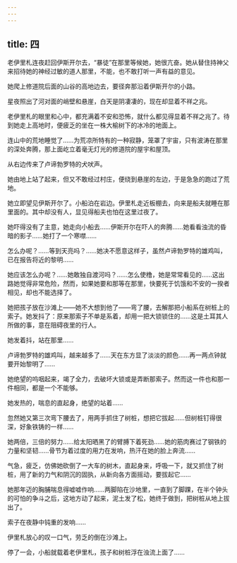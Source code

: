 ```yaml
---
---
---
```

title: 四
---



老伊里札连夜赶回伊斯开尔去，“暴徒”在那里等候她，她很亢奋。她从替住持神父来招待她的神经过敏的道人那里，不能，也不敢打听一声有益的意见。

她爬上修道院后面的山谷的高地边去，要径奔那沿着伊斯开尔的小路。

星夜照出了河对面的峭壁和悬崖，白天是阴凄凄的，现在却显着不祥之兆。

老伊里札的眼里和心中，都充满着不安和恐怖，就什么都见得显着不祥之兆了。待到她走上高地时，便疲乏的坐在一株大榆树下的冰冷的地面上。

连山中的荒地睡觉了……为荒凉所特有的一种寂静，笼罩了宇宙，只有波涛在那里的深处奔腾，那上面屹立着毫无灯光的修道院的屋宇和屋顶。

从右边传来了卢谛勃罗特的犬吠声。

她由地上站了起来，但又不敢经过村庄，便绕到悬崖的左边，于是急急的跑过了荒地。

她立即望见伊斯开尔了。小船泊在岩边。伊里札走近板棚去，向来是船夫就睡在那里面的。其中却没有人，显见得船夫也怕在这里过夜了。

她吓得没有了主意，她走向小船去……伊斯开尔在吓人的奔腾……她看看浊流的昏暗的影子……她打了一个寒噤……

怎么办呢？……等到天亮吗？……她决不愿意这样子，虽然卢谛勃罗特的雄鸡叫，已在报告将近的黎明……

她应该怎么办呢？……她敢独自渡河吗？……怎么使橹，她是常常看见的……这出路她觉得非常危险，然而，如果她要和那等在那里，快要死于饥饿和不安的一揆者相见，却也不能选择了。

她把孩子放在沙滩上——她不大想到他了——弯了腰，去解那把小船系在树桩上的索子。她发抖了：原来那索子不单是系着，却用一把大锁锁住的……这是土耳其人所做的事，意在阻碍夜里的行人。

她发着抖，站在那里……

卢谛勃罗特的雄鸡叫，越来越多了……天在东方显了淡淡的颜色……再一两点钟就要开始黎明了……

她绝望的呜咽起来，竭了全力，去破坏大锁或是弄断那索子。然而这一件也和那一件相同，都是一个不能够。

她发热的，喘息的直起身，绝望的站着……

忽然她又第三次弯下腰去了，用两手抓住了树桩，想把它拔起……但树桩钉得很深，好象铁铸的一样……

她两倍，三倍的努力……给太阳晒黑了的臂膊下着死劲……她的筋肉赛过了钢铁的力量和坚韧……骨节为着过度的用力在发响，热汗在她的脸上奔流……

气急，疲乏，仿佛她砍倒了一大车的树木，直起身来，呼吸一下，就又抓住了树桩，用了新的力气和阴沉的固执，从新向各方面摇动，要拔起它……

她那年迈的胸脯喘息得嘘嘘作响……两脚陷在沙地里，一直到了脚踝，在半个钟头的可怕的争斗之后，这地方动了起来，泥土发了松，她终于做到，把树桩从地上拔出了。

索子在夜静中钝重的发响……

伊里札放心的叹一口气，劳乏的倒在沙滩上。

停了一会，小船就载着老伊里札，孩子和树桩浮在浊流上面了……